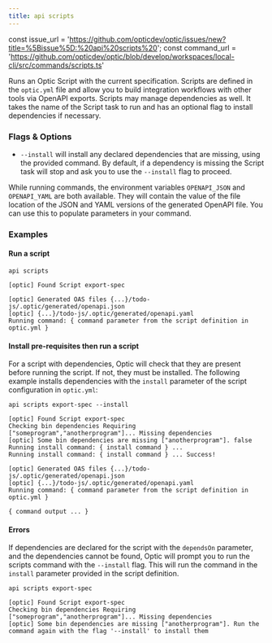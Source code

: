 ```yaml
---
title: api scripts
---
```


const issue_url = 'https://github.com/opticdev/optic/issues/new?title=%5Bissue%5D:%20api%20scripts%20';
const command_url = 'https://github.com/opticdev/optic/blob/develop/workspaces/local-cli/src/commands/scripts.ts'

Runs an Optic Script with the current specification. Scripts are defined in the `optic.yml` file and allow you to build integration workflows with other tools via OpenAPI exports. Scripts may manage dependencies as well. It takes the name of the Script task to run and has an optional flag to install dependencies if necessary.

### Flags & Options

- `--install` will install any declared dependencies that are missing, using the provided command. By default, if a dependency is missing the Script task will stop and ask you to use the `--install` flag to proceed.

While running commands, the environment variables `OPENAPI_JSON` and `OPENAPI_YAML` are both available. They will contain the value of the file location of the JSON and YAML versions of the generated OpenAPI file. You can use this to populate parameters in your command.

### Examples

#### Run a script

```
api scripts
```

```
[optic] Found Script export-spec

[optic] Generated OAS files {...}/todo-js/.optic/generated/openapi.json
[optic] {...}/todo-js/.optic/generated/openapi.yaml
Running command: { command parameter from the script definition in optic.yml }
```

#### Install pre-requisites then run a script

For a script with dependencies, Optic will check that they are present before running the script. If not, they must be installed. The following example installs dependencies with the `install` parameter of the script configuration in `optic.yml`: 

```
api scripts export-spec --install
```

```
[optic] Found Script export-spec
Checking bin dependencies Requiring ["someprogram","anotherprogram"]... Missing dependencies
[optic] Some bin dependencies are missing ["anotherprogram"]. false
Running install command: { install command } ...
Running install command: { install command } ... Success!

[optic] Generated OAS files {...}/todo-js/.optic/generated/openapi.json
[optic] {...}/todo-js/.optic/generated/openapi.yaml
Running command: { command parameter from the script definition in optic.yml }

{ command output ... }
```

#### Errors

If dependencies are declared for the script with the `dependsOn` parameter, and the dependencies cannot be found, Optic will prompt you to run the scripts command with the `--install` flag. This will run the command in the `install` parameter provided in the script definition.

```
api scripts export-spec
```

```
[optic] Found Script export-spec
Checking bin dependencies Requiring ["someprogram","anotherprogram"]... Missing dependencies
[optic] Some bin dependencies are missing ["anotherprogram"]. Run the command again with the flag '--install' to install them
```

<IssuesAndContributing issue_url={issue_url} command_url={command_url} />